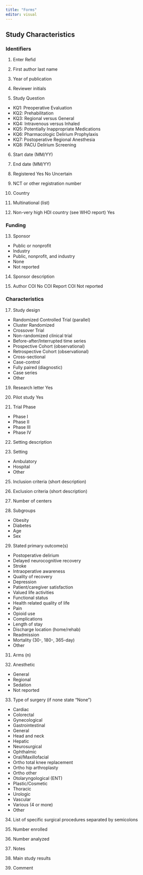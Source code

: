 ```yaml
---
title: "Forms"
editor: visual
---
```


## Study Characteristics

### Identifiers

1.  Enter Refid

2.  First author last name

3.  Year of publication

4.  Reviewer initials

5.  Study Question

-   KQ1: Preoperative Evaluation
-   KQ2: Prehabilitation
-   KQ3: Regional versus General
-   KQ4: Intravenous versus Inhaled
-   KQ5: Potentially Inappropriate Medications
-   KQ6: Pharmacologic Delirium Prophylaxis
-   KQ7: Postoperative Regional Anesthesia
-   KQ8: PACU Delirium Screening

6.  Start date (MM/YY)

7.  End date (MM/YY)

8.  Registered Yes No Uncertain

9.  NCT or other registration number

10. Country

11. Multinational (list)

12. Non-very high HDI country (see WHO report) Yes

### Funding

13. Sponsor

-   Public or nonprofit
-   Industry
-   Public, nonprofit, and industry
-   None
-   Not reported

14. Sponsor description

15. Author COI No COI Report COI Not reported

### Characteristics

17. Study design

-   Randomized Controlled Trial (parallel)
-   Cluster Randomized
-   Crossover Trial
-   Non-randomized clinical trial
-   Before-after/Interrupted time series
-   Prospective Cohort (observational)
-   Retrospective Cohort (observational)
-   Cross-sectional
-   Case-control
-   Fully paired (diagnostic)
-   Case series
-   Other

19. Research letter Yes

20. Pilot study Yes

21. Trial Phase

-   Phase I
-   Phase II
-   Phase III
-   Phase IV

22. Setting description

23. Setting

-   Ambulatory
-   Hospital
-   Other

25. Inclusion criteria (short description)

26. Exclusion criteria (short description)

27. Number of centers

28. Subgroups

-   Obesity
-   Diabetes
-   Age
-   Sex

29. Stated primary outcome(s)

-   Postoperative delirium
-   Delayed neurocognitive recovery
-   Stroke
-   Intraoperative awareness
-   Quality of recovery
-   Depression
-   Patient/caregiver satisfaction
-   Valued life activities
-   Functional status
-   Health related quality of life
-   Pain
-   Opioid use
-   Complications
-   Length of stay
-   Discharge location (home/rehab)
-   Readmission
-   Mortality (30-, 180-, 365-day)
-   Other

31. Arms (n)

32. Anesthetic

-   General
-   Regional
-   Sedation
-   Not reported

33. Type of surgery (if none state "None")

-   Cardiac
-   Colorectal
-   Gynecological
-   Gastrointestinal
-   General
-   Head and neck
-   Hepatic
-   Neurosurgical
-   Ophthalmic
-   Oral/Maxillofacial
-   Ortho total knee replacement
-   Ortho hip arthroplasty
-   Ortho other
-   Otolaryngological (ENT)
-   Plastic/Cosmetic
-   Thoracic
-   Urologic
-   Vascular
-   Various (4 or more)
-   Other

34. List of specific surgical procedures separated by semicolons

35. Number enrolled

36. Number analyzed

37. Notes

38. Main study results

39. Comment
